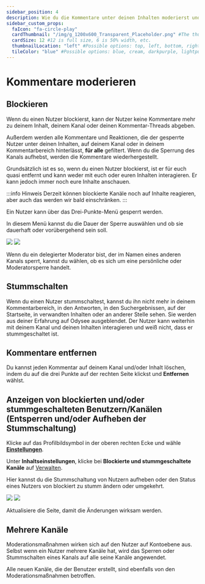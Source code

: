 ---
sidebar_position: 4
description: Wie du die Kommentare unter deinen Inhalten moderierst und andere Nutzer blockieren kannst, zeigen wir dir in diesem Abschnitt.
sidebar_custom_props:
  faIcon: "fa-circle-play"
  cardThumbnail: "/img/g_1200x600_Transparent_Placeholder.png" #The thumbnail on the category card.
  cardSize: 12 #12 is full size, 6 is 50% width, etc.
  thumbnailLocation: "left" #Possible options: top, left, bottom, right, none
  tileColor: "blue" #Possible options: blue, cream, darkpurple, lightpurple, mauve, orange, pink, none
---

# Kommentare moderieren 

## Blockieren

Wenn du einen Nutzer blockierst, kann der Nutzer keine Kommentare mehr zu deinem Inhalt, deinem Kanal oder deinen Kommentar-Threads abgeben.

Außerdem werden alle Kommentare und Reaktionen, die der gesperrte Nutzer unter deinen Inhalten, auf deinem Kanal oder in deinem Kommentarbereich hinterlässt, **für alle** gefiltert. Wenn du die Sperrung des Kanals aufhebst, werden die Kommentare wiederhergestellt. 

Grundsätzlich ist es so, wenn du einen Nutzer blockierst, ist er für euch quasi entfernt und kann weder mit euch oder euren Inhalten interagieren. Er kann jedoch immer noch eure Inhalte anschauen.  

:::info Hinweis
Derzeit können blockierte Kanäle noch auf Inhalte reagieren, aber auch das werden wir bald einschränken.
:::

Ein Nutzer kann über das Drei-Punkte-Menü <OdyseeIcon type="morevertical"/> gesperrt werden.

In diesem Menü kannst du die Dauer der Sperre auswählen und ob sie dauerhaft oder vorübergehend sein soll.

![](/img/de/mute_comment_dark.png#dark)
![](/img/de/mute_comment_light.png#light)

Wenn du ein delegierter Moderator bist, der im Namen eines anderen Kanals sperrt, kannst du wählen, ob es sich um eine persönliche oder Moderatorsperre handelt.

## Stummschalten

Wenn du einen Nutzer stummschaltest, kannst du ihn nicht mehr in deinem Kommentarbereich, in den Antworten, in den Suchergebnissen, auf der Startseite, in verwandten Inhalten oder an anderer Stelle sehen. Sie werden aus deiner Erfahrung auf Odysee ausgeblendet. Der Nutzer kann weiterhin mit deinem Kanal und deinen Inhalten interagieren und weiß nicht, dass er stummgeschaltet ist.

## Kommentare entfernen

Du kannst jeden Kommentar auf deinem Kanal und/oder Inhalt löschen, indem du auf die drei Punkte auf der rechten Seite klickst und **Entfernen** wählst.

## Anzeigen von blockierten und/oder stummgeschalteten Benutzern/Kanälen (Entsperren und/oder Aufheben der Stummschaltung)

Klicke auf das Profilbildsymbol in der oberen rechten Ecke und wähle **[<OdyseeIcon type="cogwheel"/> Einstellungen](https://odysee.com/$/settings)**.

Unter **Inhaltseinstellungen**, klicke bei **Blockierte und stummgeschaltete Kanäle** auf [<OdyseeIcon type="chevronright"/>Verwalten](https://odysee.com/$/settings/block_and_mute).

Hier kannst du die Stummschaltung von Nutzern aufheben oder den Status eines Nutzers von blockiert zu stumm ändern oder umgekehrt. 

![](/img/de/muted_channels_screen_dark.png#dark)
![](/img/de/muted_channels_screen_light.png#light)

Aktualisiere die Seite, damit die Änderungen wirksam werden.

## Mehrere Kanäle

Moderationsmaßnahmen wirken sich auf den Nutzer auf Kontoebene aus. Selbst wenn ein Nutzer mehrere Kanäle hat, wird das Sperren oder Stummschalten eines Kanals auf alle seine Kanäle angewendet.

Alle neuen Kanäle, die der Benutzer erstellt, sind ebenfalls von den Moderationsmaßnahmen betroffen.
